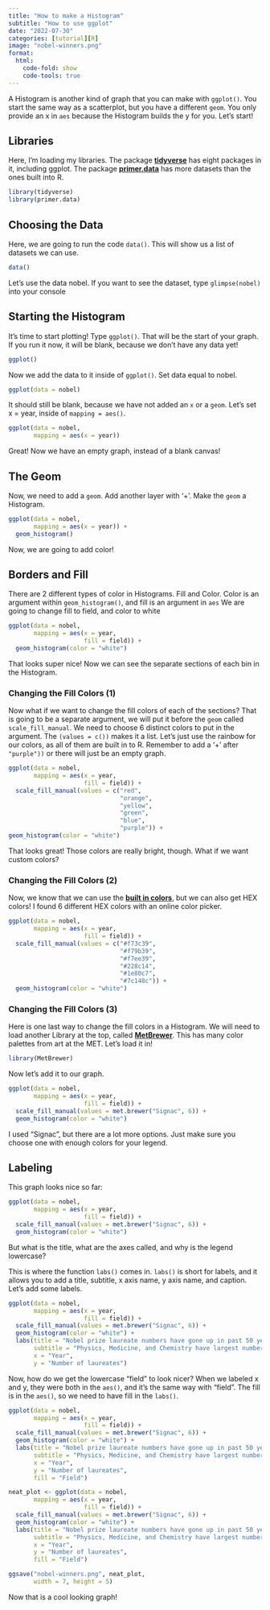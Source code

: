 ```yaml
---
title: "How to make a Histogram"
subtitle: "How to use ggplot"
date: "2022-07-30"
categories: [tutorial][R]
image: "nobel-winners.png"
format:
  html:
    code-fold: show
    code-tools: true
---
```


A Histogram is another kind of graph that you can make with `ggplot()`. You start the same way as a scatterplot, but you have a different `geom`. You only provide an x in `aes` because the Histogram builds the y for you. Let's start!

## Libraries

Here, I'm loading my libraries. The package [**tidyverse**](https://www.tidyverse.org/) has eight packages in it, including ggplot. The package [**primer.data**](https://ppbds.github.io/primer.data/) has more datasets than the ones built into R.

```r
library(tidyverse)
library(primer.data)
```

## Choosing the Data

Here, we are going to run the code `data()`. This will show us a list of datasets we can use. 

```r
data()
```

Let's use the data nobel. If you want to see the dataset, type `glimpse(nobel)` into your console

## Starting the Histogram

It's time to start plotting! Type `ggplot()`. That will be the start of your graph. If you run it now, it will be blank, because we don't have any data yet!

```r
ggplot()
```

Now we add the data to it inside of `ggplot()`. Set data equal to nobel.

```r
ggplot(data = nobel)
``` 
 
It should still be blank, because we have not added an `x` or a `geom`. Let's set x = year, inside of `mapping = aes()`.

```r
ggplot(data = nobel,
       mapping = aes(x = year))
```
Great! Now we have an empty graph, instead of a blank canvas!

## The Geom

Now, we need to add a `geom`. Add another layer with '+'. Make the `geom` a Histogram.

```r
ggplot(data = nobel,
       mapping = aes(x = year)) +
  geom_histogram()
```
Now, we are going to add color!

## Borders and Fill


There are 2 different types of color in Histograms. Fill and Color. Color is an argument within `geom_histogram()`, and fill is an argument in `aes` We are going to change fill to field, and color to white

```r
ggplot(data = nobel,
       mapping = aes(x = year,
                     fill = field)) +
  geom_histogram(color = "white")
```
That looks super nice! Now we can see the separate sections of each bin in the Histogram.

### Changing the Fill Colors (1)

Now what if we want to change the fill colors of each of the sections? That is going to be a separate argument, we will put it before the `geom` called `scale_fill_manual`. We need to choose 6 distinct colors to put in the argument. The `(values = c())` makes it a list. Let's just use the rainbow for our colors, as all of them are built in to R. Remember to add a '+' after `"purple"))` or there will just be an empty graph.

```r
ggplot(data = nobel,
       mapping = aes(x = year,
                     fill = field)) +
  scale_fill_manual(values = c("red",
                               "orange",
                               "yellow",
                               "green",
                               "blue",
                               "purple")) +
geom_histogram(color = "white")
```

That looks great! Those colors are really bright, though. What if we want custom colors?

### Changing the Fill Colors (2)

Now, we know that we can use the [**built in colors**](http://www.stat.columbia.edu/~tzheng/files/Rcolor.pdf), but we can also get HEX colors! I found 6 different HEX colors with an online color picker.

```r
ggplot(data = nobel,
       mapping = aes(x = year,
                     fill = field)) +
  scale_fill_manual(values = c("#f73c39",
                               "#f79b39",
                               "#f7ee39",
                               "#228c14",
                               "#1e80c7",
                               "#7c148c")) + 
  geom_histogram(color = "white")
```

### Changing the Fill Colors (3)

Here is one last way to change the fill colors in a Histogram. We will need to load another Library at the top, called [**MetBrewer**](https://github.com/BlakeRMills/MetBrewer). This has many color palettes from art at the MET. Let's load it in!

```r
library(MetBrewer)
```

Now let's add it to our graph.

```r
ggplot(data = nobel,
       mapping = aes(x = year,
                     fill = field)) +
  scale_fill_manual(values = met.brewer("Signac", 6)) + 
  geom_histogram(color = "white")
```

I used "Signac", but there are a lot more options. Just make sure you choose one with enough colors for your legend.

## Labeling

This graph looks nice so far: 

```r
ggplot(data = nobel,
       mapping = aes(x = year,
                     fill = field)) +
  scale_fill_manual(values = met.brewer("Signac", 6)) + 
  geom_histogram(color = "white")
```

But what is the title, what are the axes called, and why is the legend lowercase?

This is where the function `labs()` comes in. `labs()` is short for labels, and it allows you to add a title, subtitle, x axis name, y axis name, and caption. Let's add some labels.

```r
ggplot(data = nobel,
       mapping = aes(x = year,
                     fill = field)) +
  scale_fill_manual(values = met.brewer("Signac", 6)) + 
  geom_histogram(color = "white") +
  labs(title = "Nobel prize laureate numbers have gone up in past 50 years",
       subtitle = "Physics, Medicine, and Chemistry have largest numbers of laureates",
       x = "Year",
       y = "Number of laureates")
```

Now, how do we get the lowercase "field" to look nicer? When we labeled x and y, they were both in the `aes()`, and it's the same way with "field". The fill is in the `aes()`, so we need to have fill in the `labs()`.

```r
ggplot(data = nobel,
       mapping = aes(x = year,
                     fill = field)) +
  scale_fill_manual(values = met.brewer("Signac", 6)) + 
  geom_histogram(color = "white") +
  labs(title = "Nobel prize laureate numbers have gone up in past 50 years",
       subtitle = "Physics, Medicine, and Chemistry have largest numbers of laureates",
       x = "Year",
       y = "Number of laureates",
       fill = "Field")
```

```r
neat_plot <- ggplot(data = nobel,
       mapping = aes(x = year,
                     fill = field)) +
  scale_fill_manual(values = met.brewer("Signac", 6)) + 
  geom_histogram(color = "white") +
  labs(title = "Nobel prize laureate numbers have gone up in past 50 years",
       subtitle = "Physics, Medicine, and Chemistry have largest numbers of laureates",
       x = "Year",
       y = "Number of laureates",
       fill = "Field")

ggsave("nobel-winners.png", neat_plot,
       width = 7, height = 5)
```


Now that is a cool looking graph!